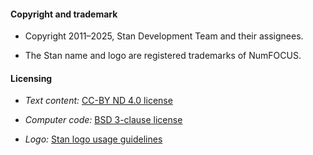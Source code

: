 #### Copyright and trademark {-}

* Copyright 2011--2025, Stan Development Team and their assignees.

* The Stan name and logo are registered trademarks of NumFOCUS.


#### Licensing {-}

* *Text content:*  [CC-BY ND 4.0 license](https://creativecommons.org/licenses/by-nd/4.0/legalcode)

* *Computer code:*  [BSD 3-clause license](https://opensource.org/licenses/BSD-3-Clause)

* *Logo:*  [Stan logo usage guidelines](https://mc-stan.org/about/#copyright-and-trademark)
